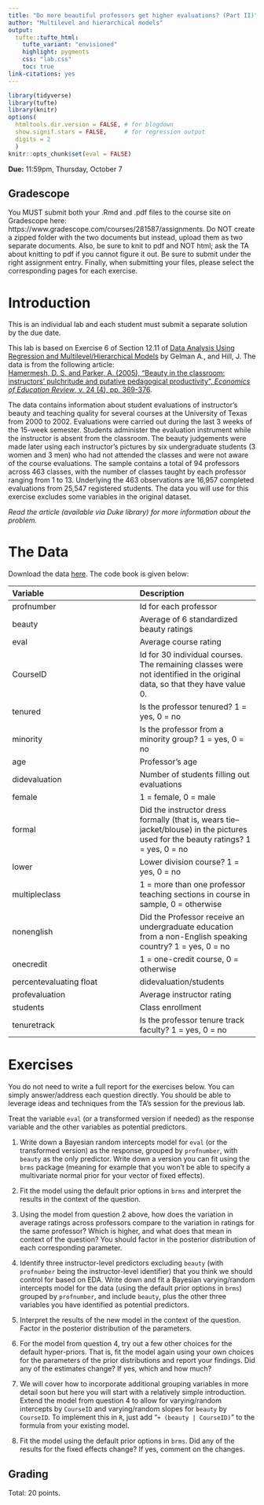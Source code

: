 ```yaml
---
title: "Do more beautiful professors get higher evaluations? (Part II)"
author: "Multilevel and hierarchical models"
output: 
  tufte::tufte_html:
    tufte_variant: "envisioned"
    highlight: pygments
    css: "lab.css"
    toc: true
link-citations: yes
---
```


```r
library(tidyverse)
library(tufte)
library(knitr)
options(
  htmltools.dir.version = FALSE, # for blogdown
  show.signif.stars = FALSE,     # for regression output
  digits = 2
  )
knitr::opts_chunk$set(eval = FALSE)
```


**Due:**  11:59pm, Thursday, October 7


<!-- # Housekeeping -->

<!-- ## R/RStudio -->
<!-- You all should have R and RStudio installed on your computers by now. If you do not, first install the latest version of R here: https://cran.rstudio.com (remember to select the right installer for your operating system). Next, install the latest version of RStudio here: https://www.rstudio.com/products/rstudio/download/. Scroll down to the "Installers for Supported Platforms" section and find the right installer for your operating system. -->


## Gradescope
You MUST submit both your .Rmd and .pdf files to the course site on Gradescope here: https://www.gradescope.com/courses/281587/assignments. Do NOT create a zipped folder with the two documents but instead, upload them as two separate documents. Also, be sure to knit to pdf and NOT html; ask the TA about knitting to pdf if you cannot figure it out. Be sure to submit under the right assignment entry. Finally, when submitting your files, please select the corresponding pages for each exercise.



# Introduction

This is an individual lab and each student must submit a separate solution by the due date.

This lab is based on Exercise 6 of Section 12.11 of [Data Analysis Using Regression and Multilevel/Hierarchical Models](https://www.amazon.com/gp/product/052168689X/ref=as_li_qf_sp_asin_il_tl?ie=UTF8&camp=1789&creative=9325&creativeASIN=052168689X&linkCode=as2&tag=andrsblog0f-20&linkId=PX5B5V6ZPCT2UIYV) by Gelman A., and Hill, J. The data is from the following article:  
[Hamermesh, D. S. and Parker, A. (2005), "Beauty in the classroom: instructors' pulchritude and putative pedagogical productivity", *Economics of Education Review*, v. 24 (4), pp. 369-376](https://www.sciencedirect.com/science/article/pii/S0272775704001165). 

The data contains information about student evaluations of instructor's beauty and teaching quality for several courses at the University of Texas from 2000 to 2002. Evaluations were carried out during the last 3 weeks of the 15-week semester. Students administer the evaluation instrument while the instructor is absent from the classroom. The beauty judgements were made later using each instructor's pictures by six undergraduate students (3 women and 3 men) who had not attended the classes and were not aware of the course evaluations. The sample contains a total of 94 professors across 463 classes, with the number of classes taught by each professor ranging from 1 to 13. Underlying the 463 observations are 16,957 completed evaluations from 25,547 registered students. The data you will use for this exercise excludes some variables in the original dataset.

*Read the article (available via Duke library) for more information about the problem.*



# The Data

Download the data [here](data/Beauty.txt). The code book is given below:

Variable       | Description
:------------- | :------------ 
profnumber |  Id for each professor
beauty | Average of 6 standardized beauty ratings
eval | Average course rating
CourseID | Id for 30 individual courses. The remaining classes were not identified in the original data, so that they have value 0.
tenured    |  Is the professor tenured? 1 = yes, 0 = no
minority  |  Is the professor from a minority group? 1 = yes, 0 = no
age      |    Professor's age
didevaluation   |   Number of students filling out evaluations
female   |  1 = female, 0 = male
formal   | Did the instructor dress formally (that is, wears tie--jacket/blouse) in the pictures used for the beauty ratings? 1 = yes, 0 = no
lower   |  Lower division course? 1 = yes, 0 = no
multipleclass | 1 =  more than one professor teaching sections in course in sample, 0 = otherwise
nonenglish |  Did the Professor receive an undergraduate education from a non-English speaking country? 1 = yes, 0 = no
onecredit   |   1 = one-credit course, 0 = otherwise
percentevaluating float  | didevaluation/students
profevaluation | Average instructor rating
students  |  Class enrollment
tenuretrack  | Is the professor tenure track faculty? 1 = yes, 0 = no



# Exercises

You do not need to write a full report for the exercises below. You can simply answer/address each question directly. You should be able to leverage ideas and techniques from the TA's session for the previous lab. 

Treat the variable `eval` (or a transformed version if needed) as the response variable and the other variables as potential predictors.

1. Write down a Bayesian random intercepts model for `eval` (or the transformed version) as the response, grouped by `profnumber`, with `beauty` as the only predictor. Write down a version you can fit using the `brms` package (meaning for example that you won't be able to specify a multivariate normal prior for your vector of fixed effects).

2. Fit the model using the default prior options in `brms` and interpret the results in the context of the question.

3. Using the model from question 2 above, how does the variation in average ratings across professors compare to the variation in ratings for the same professor? Which is higher, and what does that mean in context of the question? You should factor in the posterior distribution of each corresponding parameter.

4. Identify three instructor-level predictors excluding `beauty` (with `profnumber` being the instructor-level identifier)  that you think we should control for based on EDA. Write down and fit a Bayesian varying/random intercepts model for the data (using the default prior options in `brms`) grouped by `profnumber`, and include `beauty`, plus the other three variables you have identified as potential predictors. 

5. Interpret the results of the new model in the context of the question. Factor in the posterior distribution of the parameters.

6. For the model from question 4, try out a few other choices for the default hyper-priors. That is, fit the model again using your own choices for the parameters of the prior distributions and report your findings. Did any of the estimates change? If yes, which and how much?

7. We will cover how to incorporate additional grouping variables in more detail soon but here you will start with a relatively simple introduction. Extend the model from question 4 to allow for varying/random intercepts by `CourseID` and varying/random slopes for `beauty` by `CourseID`. To implement this in `R`, just add "`+ (beauty | CourseID)`" to the formula from your existing model.

8. Fit the model using the default prior options in `brms`. Did any of the results for the fixed effects change? If yes, comment on the changes.

<!-- 8. Did any of the results for the fixed effects change? If yes, why do you think that is? What are your most interesting or surprising findings, especially by `profnumber` and `CourseID`? -->

<!-- 9. Identify one course-level predictor (with `CourseID` being the course-level identifier) that you think we should control for in the model. Include it as a "fixed" predictor in the model from Question 1. Is the variable significant? If yes, interpret the coefficient. -->

<!-- 10. Also, investigate a few other prior specifications and report your findings. Did any of the estimates change? If yes, how and why do you think that is? -->



## Grading

Total: 20 points.




